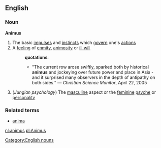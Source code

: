 ==English==
===Noun===
'''Animus'''
{{wikipedia}}
#The basic [[impulse]]s and [[instinct]]s which [[govern]] one's [[actions]]
#A [[feeling]] of [[enmity]], [[animosity]] or [[ill will]]
#:'''quotations''':
#:*"The current row arose swiftly, sparked both by historical '''animus''' and jockeying over future power and place in Asia - and it surprised many observers in the depth of antipathy on both sides." &mdash; ''Christian Science Monitor'', April 22, 2005
#(''Jungian psychology'') The [[masculine]] aspect or the [[feminine]] [[psyche]] or [[personality]]

===Related terms===
*[[anima]]
[[Category:English nouns]]

[[nl:animus]]
[[pl:Animus]]